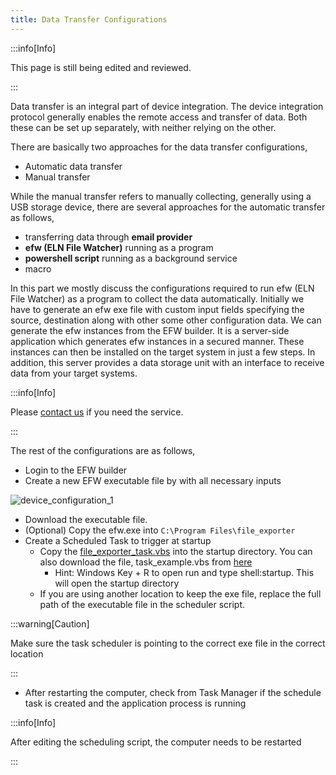 ```yaml
---
title: Data Transfer Configurations
---
```


:::info[Info]

This page is still being edited and reviewed.

:::

Data transfer is an integral part of device integration. The device integration protocol generally enables the
remote access and transfer of data. Both these can be set up separately, with neither relying on the other.

There are basically two approaches for the data transfer configurations,

- Automatic data transfer
- Manual transfer

While the manual transfer refers to manually collecting, generally using a USB storage device, there are several
approaches for the automatic transfer as follows,

- transferring data through **email provider**
- **efw (ELN File Watcher)** running as a program
- **powershell script** running as a background service
- macro

In this part we mostly discuss the configurations required to run efw (ELN File Watcher) as a program to collect the
data automatically. Initially we have to generate an efw exe file with custom input fields specifying the source,
destination along with other some other configuration data. We can generate the efw instances from the EFW builder. It is a server-side application which generates efw instances in a secured manner. These instances can then be installed on the target system in just a few steps. In addition, this server provides a data storage unit with an interface to receive data from your target systems.

:::info[Info]

Please [contact us](https://chemotion.net/helpdesk) if you need the service.

:::

The rest of the configurations are as follows,

- Login to the EFW builder
- Create a new EFW executable file by with all necessary inputs

![device_configuration_1](/img/device_configuration_1.png)

- Download the executable file.
- (Optional) Copy the efw.exe into `C:\Program Files\file_exporter`
- Create a Scheduled Task to trigger at startup
  - Copy the [file_exporter_task.vbs](/files/file_exporter_task.vbs) into the startup directory. You can also
    download the file, task_example.vbs from [here](https://github.com/ComPlat/ELN_file_watcher/releases/tag/latest)
    - Hint: Windows Key + R to open run and type shell:startup. This will open the startup directory
  - If you are using another location to keep the exe file, replace the full path of the executable file in the
    scheduler script.

:::warning[Caution]

Make sure the task scheduler is pointing to the correct exe file in the correct location

:::

- After restarting the computer, check from Task Manager if the schedule task is created and the application
  process is running

:::info[Info]

After editing the scheduling script, the computer needs to be restarted

:::
